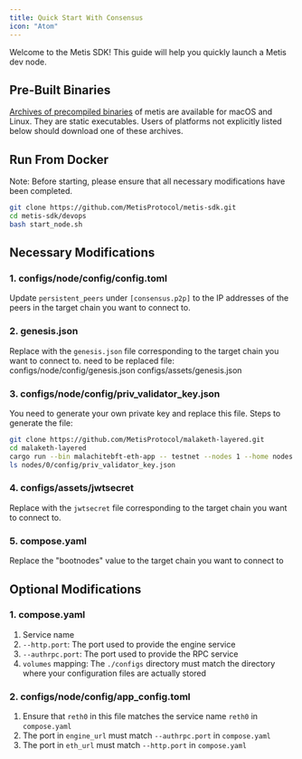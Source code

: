```yaml
---
title: Quick Start With Consensus
icon: "Atom"
---
```


Welcome to the Metis SDK! This guide will help you quickly launch a Metis dev node.

## Pre-Built Binaries

[Archives of precompiled binaries](https://github.com/MetisProtocol/metis-sdk/releases/) of metis are available for macOS and Linux. They are static executables. Users of platforms not explicitly listed below should download one of these archives.

## Run From Docker
Note: Before starting, please ensure that all necessary modifications have been completed.
```bash
git clone https://github.com/MetisProtocol/metis-sdk.git
cd metis-sdk/devops
bash start_node.sh
```

## Necessary Modifications

### 1. configs/node/config/config.toml
Update `persistent_peers` under `[consensus.p2p]` to the IP addresses of the peers in the target chain you want to connect to.

### 2. genesis.json
Replace with the `genesis.json` file corresponding to the target chain you want to connect to.
need to be replaced file: 
configs/node/config/genesis.json
configs/assets/genesis.json

### 3. configs/node/config/priv_validator_key.json
You need to generate your own private key and replace this file. Steps to generate the file:
```bash
git clone https://github.com/MetisProtocol/malaketh-layered.git
cd malaketh-layered
cargo run --bin malachitebft-eth-app -- testnet --nodes 1 --home nodes
ls nodes/0/config/priv_validator_key.json
```

### 4. configs/assets/jwtsecret
Replace with the `jwtsecret` file corresponding to the target chain you want to connect to.

### 5. compose.yaml
Replace the "bootnodes" value to the target chain you want to connect to

## Optional Modifications

### 1. compose.yaml
1. Service name
2. `--http.port`: The port used to provide the engine service
3. `--authrpc.port`: The port used to provide the RPC service
4. `volumes` mapping: The `./configs` directory must match the directory where your configuration files are actually stored

### 2. configs/node/config/app_config.toml
1. Ensure that `reth0` in this file matches the service name `reth0` in `compose.yaml`
2. The port in `engine_url` must match `--authrpc.port` in `compose.yaml`
3. The port in `eth_url` must match `--http.port` in `compose.yaml`
